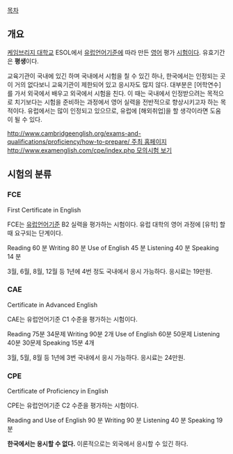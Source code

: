 [[목차]]

== 개요 ==
[[케임브리지 대학교]] ESOL에서 [[유럽언어기준]]에 따라 만든 [[영어]] 평가 [[시험]]이다. 유효기간은 '''평생'''이다.

교육기관이 국내에 있긴 하며 국내에서 시험을 칠 수 있긴 하나, 한국에서는 인정되는 곳이 거의 없다보니 교육기관이 제한되어 있고 응시자도 많지 않다. 대부분은 [어학연수]를 가서 외국에서 배우고 외국에서 시험을 친다. 이 때는 국내에서 인정받으려는 목적으로 치기보다는 시험을 준비하는 과정에서 영어 실력을 전반적으로 향상시키고자 하는 목적이다. 
유럽에서는 많이 인정되고 있으므로, 유럽에 [해외취업]을 할 생각이라면 도움이 될 수 있다.

[[http://www.cambridgeenglish.org/exams-and-qualifications/proficiency/how-to-prepare/ 주최 홈페이지]]
[[http://www.examenglish.com/cpe/index.php 모의시험 보기]]

== 시험의 분류 ==
=== FCE ===
First Certificate in English

FCE는 [[유럽언어기준]] B2 실력을 평가하는 시험이다. 유럽 대학의 영어 과정에 [유학] 할 때 요구되는 단계이다.

Reading 60 분 
Writing 80 분 
Use of English 45 분 
Listening 40 분 
Speaking 14 분

3월, 6월, 8월, 12월 등 1년에 4번 정도 국내에서 응시 가능하다. 응시료는 19만원.

=== CAE ===
Certificate in Advanced English

CAE는 유럽언어기준 C1 수준을 평가하는 시험이다.

Reading 75분 34문제
Writing 90분 2개
Use of English 60분 50문제
Listening 40분 30문제
Speaking 15분 4개

3월, 5월, 8월 등 1년에 3번 국내에서 응시 가능하다. 응시료는 24만원.

=== CPE ===
Certificate of Proficiency in English

CPE는 유럽언어기준 C2 수준을 평가하는 시험이다.

Reading and Use of English 90 분 
Writing 90 분 
Listening 40 분 
Speaking 19 분

'''한국에서는 응시할 수 없다.''' 이론적으로는 외국에서 응시할 수 있긴 하다.

